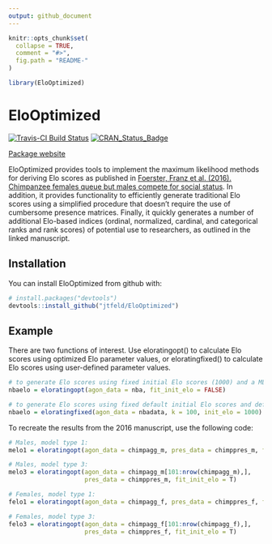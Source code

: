 ```yaml
---
output: github_document
---
```


<!-- README.md is generated from README.Rmd. Please edit that file -->

```r
knitr::opts_chunk$set(
  collapse = TRUE,
  comment = "#>",
  fig.path = "README-"
)
```

```r
library(EloOptimized)
```

# EloOptimized

[![Travis-CI Build Status](https://travis-ci.org/jtfeld/EloOptimized.svg?branch=master)](https://travis-ci.org/jtfeld/EloOptimized)
[![CRAN_Status_Badge](http://www.r-pkg.org/badges/version/EloOptimized)](https://cran.r-project.org/package=EloOptimized)

[Package website](https://jtfeld.github.io/EloOptimized/)

EloOptimized provides tools to implement the maximum likelihood methods for deriving Elo scores as published in [Foerster, Franz et al. (2016).  Chimpanzee females queue but males compete for social status](https://www.nature.com/articles/srep35404).  In addition, it provides functionality to efficiently generate traditional Elo scores using a simplified procedure that doesn't require the use of cumbersome presence matrices.  Finally, it quickly generates a number of additional Elo-based indices (ordinal, normalized, cardinal, and categorical ranks and rank scores) of potential use to researchers, as outlined in the linked manuscript.

## Installation

You can install EloOptimized from github with:

```r
# install.packages("devtools")
devtools::install_github("jtfeld/EloOptimized")
```

## Example

There are two functions of interest.  Use eloratingopt() to calculate Elo scores using optimized Elo parameter values, or eloratingfixed() to calculate Elo scores using user-defined parameter values.

```r
# to generate Elo scores using fixed initial Elo scores (1000) and a ML-fitted value for the K parameter:
nbaelo = eloratingopt(agon_data = nba, fit_init_elo = FALSE)

# to generate Elo scores using fixed default initial Elo scores and default K:
nbaelo = eloratingfixed(agon_data = nbadata, k = 100, init_elo = 1000)
```

To recreate the results from the 2016 manuscript, use the following code:

```r
# Males, model type 1:
melo1 = eloratingopt(agon_data = chimpagg_m, pres_data = chimppres_m, fit_init_elo = F)

# Males, model type 3:
melo3 = eloratingopt(agon_data = chimpagg_m[101:nrow(chimpagg_m),], 
                     pres_data = chimppres_m, fit_init_elo = T)

# Females, model type 1: 
felo1 = eloratingopt(agon_data = chimpagg_f, pres_data = chimppres_f, fit_init_elo = F)

# Females, model type 3:
felo3 = eloratingopt(agon_data = chimpagg_f[101:nrow(chimpagg_f),], 
                     pres_data = chimppres_f, fit_init_elo = T)
```

